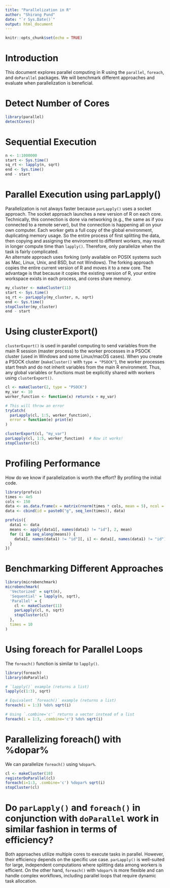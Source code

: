---
title: "Parallelization in R"
author: "Shirang Pund"
date: "`r Sys.Date()`"
output: html_document
---

```{r setup, include=FALSE, message=FALSE, warning=FALSE}
knitr::opts_chunk$set(echo = TRUE)
```

# Introduction
This document explores parallel computing in R using the `parallel`, `foreach`, and `doParallel` packages. We will benchmark different approaches and evaluate when parallelization is beneficial.

# Detect Number of Cores
```{r, message=FALSE, warning=FALSE}
library(parallel)
detectCores()
```

# Sequential Execution
```{r}
n <- 1:1000000
start <- Sys.time()
sq_rt <- lapply(n, sqrt)
end <- Sys.time()
end - start
```

# Parallel Execution using parLapply()
Parallelization is not always faster because `parLapply()` uses a socket approach. The socket approach launches a new version of R on each core. Technically, this connection is done via networking (e.g., the same as if you connected to a remote server), but the connection is happening all on your own computer. Each worker gets a full copy of the global environment, duplicating memory usage. So the entire process of first splitting the data, then copying and assigning the environment to different workers, may result in longer compute time than `lapply()`. Therefore, only parallelize when the task is fairly complicated.  
An alternate approach uses forking (only available on POSIX systems such as Mac, Linux, Unix, and BSD, but not Windows). The forking approach copies the entire current version of R and moves it to a new core. The advantage is that because it copies the existing version of R, your entire workspace exists in each process, and cores share memory.
```{r}
my_cluster <- makeCluster(11)
start <- Sys.time()
sq_rt <- parLapply(my_cluster, n, sqrt)
end <- Sys.time()
stopCluster(my_cluster)
end - start
```

# Using clusterExport()
`clusterExport()` is used in parallel computing to send variables from the main R session (master process) to the worker processes in a PSOCK cluster (used in Windows and some Linux/macOS cases). When you create a PSOCK cluster (`makeCluster()` with `type = "PSOCK"`), the worker processes start fresh and do not inherit variables from the main R environment. Thus, any global variables or functions must be explicitly shared with workers using `clusterExport()`.
```{r}
cl <- makeCluster(2, type = "PSOCK")
my_var <- 10
worker_function <- function(x) return(x + my_var)

# This will throw an error
tryCatch(
  parLapply(cl, 1:5, worker_function),
  error = function(e) print(e)
)

clusterExport(cl, "my_var")
parLapply(cl, 1:5, worker_function)  # Now it works!
stopCluster(cl)
```

# Profiling Performance
How do we know if parallelization is worth the effort? By profiling the initial code.
```{r,message=FALSE, warning=FALSE}
library(profvis)
times <- 4e5
cols <- 150
data <- as.data.frame(x = matrix(rnorm(times * cols, mean = 5), ncol = cols))
data <- cbind(id = paste0("g", seq_len(times)), data)

profvis({
  data1 <- data
  means <- apply(data1[, names(data1) != "id"], 2, mean)
  for (i in seq_along(means)) {
    data1[, names(data1) != "id"][, i] <- data1[, names(data1) != "id"][, i] - means[i]
  }
})
```

# Benchmarking Different Approaches
```{r,message=FALSE, warning=FALSE}
library(microbenchmark)
microbenchmark(
  'Vectorized' = sqrt(n),
  'Sequential' = lapply(n, sqrt),
  'Parallel' = {
    cl <- makeCluster(11)
    parLapply(cl, n, sqrt)
    stopCluster(cl)
  },
  times = 10
)
```

# Using foreach for Parallel Loops
The `foreach()` function is similar to `lapply()`.
```{r,message=FALSE, warning=FALSE}
library(foreach)
library(doParallel)

# `lapply()` example (returns a list)
lapply(c(1:3), sqrt)

# Equivalent `foreach()` example (returns a list)
foreach(i = 1:3) %do% sqrt(i)

# Using `.combine='c'` returns a vector instead of a list
foreach(i = 1:3, .combine='c') %do% sqrt(i)
```

# Parallelizing foreach() with %dopar%
We can parallelize `foreach()` using `%dopar%`.
```{r}
cl <- makeCluster(10)
registerDoParallel(cl)
foreach(i=1:3, .combine='c') %dopar% sqrt(i)
stopCluster(cl)
```

# Do `parLapply()` and `foreach()` in conjunction with `doParallel` work in similar fashion in terms of efficiency?
Both approaches utilize multiple cores to execute tasks in parallel. However, their efficiency depends on the specific use case. `parLapply()` is well-suited for large, independent computations where splitting data among workers is efficient. On the other hand, `foreach()` with `%dopar%` is more flexible and can handle complex workflows, including parallel loops that require dynamic task allocation.
